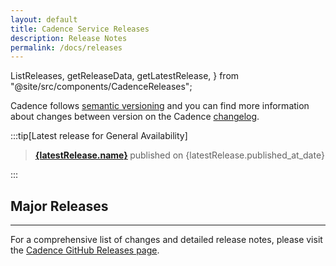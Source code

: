 ```yaml
---
layout: default
title: Cadence Service Releases
description: Release Notes
permalink: /docs/releases
---
```


  ListReleases,
  getReleaseData,
  getLatestRelease,
} from "@site/src/components/CadenceReleases";


Cadence follows [semantic versioning](https://semver.org/spec/v2.0.0.html) and you can find more information about changes between version on the Cadence [changelog](https://github.com/cadence-workflow/cadence/blob/master/CHANGELOG.md).

:::tip[Latest release for General Availability]

> <strong><a href={latestRelease.html_url} target="_blank">{latestRelease.name}</a> </strong>published on {latestRelease.published_at_date}

:::

## Major Releases
<ListReleases releases={releases}></ListReleases>

---

For a comprehensive list of changes and detailed release notes, please visit the [Cadence GitHub Releases page](https://github.com/cadence-workflow/cadence/releases).

